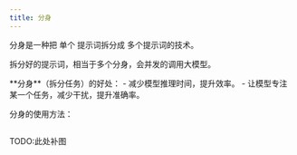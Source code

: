 ```yaml
---
title: 分身
---
```


分身是一种把 单个 提示词拆分成 多个提示词的技术。

拆分好的提示词，相当于多个分身，会并发的调用大模型。

<Callout type="info"> 
**分身**（拆分任务）的好处：
- 减少模型推理时间，提升效率。
- 让模型专注某一个任务，减少干扰，提升准确率。
</Callout>

分身的使用方法：

```python   tab="分身效果"

```
TODO:此处补图